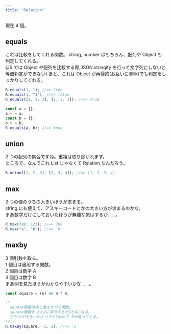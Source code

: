 ```yaml
---
title: "Relation"
---
```


現在 4 個。

## equals

これは比較をしてくれる関数。
string, number はもちろん、配列や Object も判定してくれる。  
(JS では Object や配列を比較する際,JSON.stringify を行って文字列にしないと等価判定ができない)
あと、これは Object が再帰的(お互いに参照)でも判定をしっかりしてくれる。

```ts
R.equals(1, 1); //=> true
R.equals(1, "1"); //=> false
R.equals([1, 2, 3], [1, 2, 3]); //=> true

const a = {};
a.v = a;
const b = {};
b.v = b;
R.equals(a, b); //=> true
```

## union

2 つの配列の集合ですね。重複は取り除かれます。  
ところで、なんでこれ List じゃなくて Relation なんだろう。

```ts
R.union([1, 2, 3], [2, 3, 4]); //=> [1, 2, 3, 4]
```

## max

2 つの値のうちの大きいほうが求まる。  
string にも使えて、アスキーコードとかの大きい方が求まるのかな。  
まあ数字だけにしておいたほうが無難な気はするが……。

```ts
R.max(789, 123); //=> 789
R.max("a", "b"); //=> 'b'
```

## maxby

3 個引数を取る。  
1 個目は適用する関数。  
2 個目は数字 A  
3 個目は数字 B  
まあ例を見たほうがわかりやすいかな……。

```ts
const square = (n) => n * n;

/* 
  square関数は同じ数をかける関数。
  square関数を-3と2に実行すると9と4になる。
  どちらが大きいかというと9なので-3が返ってくる。
*/
R.maxBy(square, -3, 2); //=> -3
```
